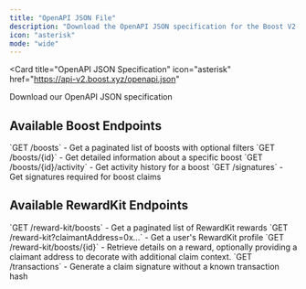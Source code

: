 ```yaml
---
title: "OpenAPI JSON File"
description: "Download the OpenAPI JSON specification for the Boost V2 API"
icon: "asterisk"
mode: "wide"
---
```


<Card
  title="OpenAPI JSON Specification"
  icon="asterisk"
  href="https://api-v2.boost.xyz/openapi.json"
>
  Download our OpenAPI JSON specification
</Card>

## Available Boost Endpoints

<CardGroup cols={2}>
  <Card title="List Boosts" icon="list" href="/v2/api-reference/boost/get-boosts">
    `GET /boosts` - Get a paginated list of boosts with optional filters
  </Card>
  <Card title="Get Boost Details" icon="circle-info" href="/v2/api-reference/boost/get-boost">
    `GET /boosts/{id}` - Get detailed information about a specific boost
  </Card>
  <Card title="Boost Activity" icon="chart-line" href="/v2/api-reference/boost/get-boost-activity">
    `GET /boosts/{id}/activity` - Get activity history for a boost
  </Card>
  <Card title="Claim Signatures" icon="signature" href="/v2/api-reference/boost/get-signatures">
    `GET /signatures` - Get signatures required for boost claims
  </Card>
</CardGroup>

## Available RewardKit Endpoints

<CardGroup cols={2}>
  <Card title="List RewardKit rewards" icon="list" href="/v2/api-reference/rewardkit/get-a-list-of-reward-kit-rewards">
    `GET /reward-kit/boosts` - Get a paginated list of RewardKit rewards
  </Card>
  <Card title="Get RewardKit profile" icon="user" href="/v2/api-reference/boost/get-a-users-rewardkit-profile">
    `GET /reward-kit?claimantAddress=0x...` - Get a user's RewardKit profile
  </Card>
  <Card title="Get RewardKit reward detail" icon="circle-info" href="/v2/api-reference/rewardkit/get-a-single-rewardkit-reward">
    `GET /reward-kit/boosts/{id}` - Retrieve details on a reward, optionally providing a claimant address to decorate with additional claim context.
  </Card>
  <Card title="Generate Claim Signature" icon="signature" href="/v2/api-reference/rewardkit/try-to-get-claim-signature-without-known-transaction">
    `GET /transactions` - Generate a claim signature without a known transaction hash
  </Card>
</CardGroup>
